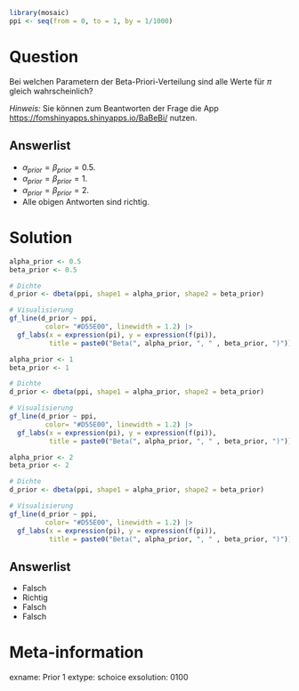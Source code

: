```r
library(mosaic)
ppi <- seq(from = 0, to = 1, by = 1/1000)
```

Question
========

Bei welchen Parametern der Beta-Priori-Verteilung sind alle Werte für $\pi$ gleich wahrscheinlich?

*Hinweis:* Sie können zum Beantworten der Frage die App <https://fomshinyapps.shinyapps.io/BaBeBi/> nutzen.

Answerlist
----------
* $\alpha_{prior}=\beta_{prior}=0.5$. 
* $\alpha_{prior}=\beta_{prior}=1$. 
* $\alpha_{prior}=\beta_{prior}=2$.
* Alle obigen Antworten sind richtig.


Solution
========

```r
alpha_prior <- 0.5
beta_prior <- 0.5

# Dichte
d_prior <- dbeta(ppi, shape1 = alpha_prior, shape2 = beta_prior)

# Visualisierung
gf_line(d_prior ~ ppi,
         color= "#D55E00", linewidth = 1.2) |>
  gf_labs(x = expression(pi), y = expression(f(pi)),
          title = paste0("Beta(", alpha_prior, ", " , beta_prior, ")"))
```

```r
alpha_prior <- 1
beta_prior <- 1

# Dichte
d_prior <- dbeta(ppi, shape1 = alpha_prior, shape2 = beta_prior)

# Visualisierung
gf_line(d_prior ~ ppi,
         color= "#D55E00", linewidth = 1.2) |>
  gf_labs(x = expression(pi), y = expression(f(pi)),
          title = paste0("Beta(", alpha_prior, ", " , beta_prior, ")"))
```

```r
alpha_prior <- 2
beta_prior <- 2

# Dichte
d_prior <- dbeta(ppi, shape1 = alpha_prior, shape2 = beta_prior)

# Visualisierung
gf_line(d_prior ~ ppi,
         color= "#D55E00", linewidth = 1.2) |>
  gf_labs(x = expression(pi), y = expression(f(pi)),
          title = paste0("Beta(", alpha_prior, ", " , beta_prior, ")"))
```

Answerlist
----------
* Falsch
* Richtig
* Falsch
* Falsch


Meta-information
================
exname: Prior 1
extype: schoice
exsolution: 0100
